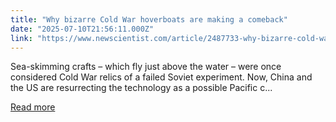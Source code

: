 ```yaml
---
title: "Why bizarre Cold War hoverboats are making a comeback"
date: "2025-07-10T21:56:11.000Z"
link: "https://www.newscientist.com/article/2487733-why-bizarre-cold-war-hoverboats-are-making-a-comeback/?utm_campaign=RSS%7CNSNS&utm_source=NSNS&utm_medium=RSS&utm_content=technology"
---
```


Sea-skimming crafts – which fly just above the water – were once considered Cold War relics of a failed Soviet experiment. Now, China and the US are resurrecting the technology as a possible Pacific c...

[Read more](https://www.newscientist.com/article/2487733-why-bizarre-cold-war-hoverboats-are-making-a-comeback/?utm_campaign=RSS%7CNSNS&utm_source=NSNS&utm_medium=RSS&utm_content=technology)
